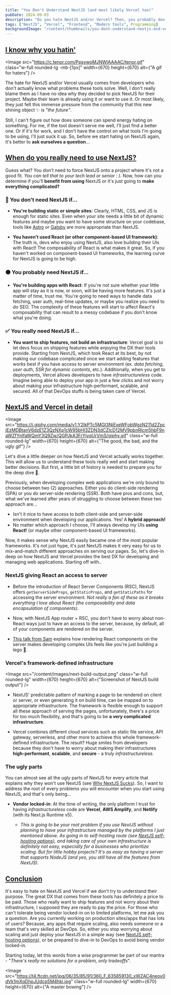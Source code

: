 ```yaml
---
title: "You Don't Understand NextJS (and most likely Vercel too)"
pubDate: 2024-09-03
description: "Do you hate NextJS and/or Vercel? Then, you probably don't understand these tools"
tags: ["NextJS", "Vercel", "Frontend", "Modern tools", Programming]
backgroundImage: "/content/thumbnails/you-dont-understand-nextjs-and-vercel.png"
---
```



## [I know why you hatin'](#i-know-why-you-hatin)
<Image
  src="https://c.tenor.com/PpsywoMJNWIAAAAC/tenor.gif"
  class="w-full rounded-lg -mb-[1px]"
  width={670}
  height={670}
  alt={"A gif for haters"}
/>

The hate for NextJS and/or Vercel usually comes from developers who don't actually know what
problems these tools solve. Well, I don't really blame them as I have no idea why they decided
to pick NextJS for their project. Maybe their team is already using it or want to use it. Or most
likely, they just felt this immense pressure from the community that this new shining object ✨ is
_"the future"_.

Still, I can't figure out how does someone can spend energy hating on something. For me, if the tool 
doesn't serve me well, I'll just find a better one. Or if it's for work, and I don't have the control
on what tools I'm going to be using, I'll just suck it up. So, before we start hating on NextJS
again, it's better to **ask ourselves a question**...

## [When do you really need to use NextJS?](#when-do-you-really-need-to-use-nextjs)

Guess what? You don't need to force NextJS onto a project where it's not a good fit. _You can tell 
that to your tech lead or senior : )._
Now, how can you determine if you'll **benefit from using** NextJS or it's just going 
to **make everything complicated?**  

<InfoCard
  text="Since we're talking about NextJS here, I'll assume you've already built some 
  apps/sites with React or at least, you're already familiar with it."
/>

### 🚫 You don't need NextJS if... 
- **You're building static or simple sites**: Clearly, HTML, CSS, and JS is enough for static
sites. Even when your site needs a little bit of dynamic features and maybe you want to have some
structure on your codebase, tools like [Astro](https://astro.build/) or [Gatsby](http://gatsbyjs.org) 
are more appropriate than NextJS. 

- **You haven't used React (or other component-based UI framework)**: The truth is, devs who 
enjoy using NextJS, also love building their UIs with React! The composability of React is 
what makes it great. So, if you haven't worked on component-based UI frameworks, the learning
curve for NextJS is going to be high.

### 🟠 You probably need NextJS if... 
- **You're building apps with React**: If you're not sure whether your little app will stay
as it is now, or soon, will be having more features. It's just a matter of time, trust me. 
You're going to need ways to handle data fetching, user auth, real-time updates, or maybe 
you realize you need to do SEO. The complexity of these features will start to affect 
React's composability that can result to a messy codebase if you don't know what 
you're doing.

### ✅ You really need NextJS if... 
- **You want to ship features, not build an infrastructure**: Vercel goal is to let devs 
focus on shipping features while enjoying the DX their tools provide. Starting from NextJS, 
which took React at its best, by not making our codebase complicated once we start adding 
features that works best if you have access to server environment (ex. _data fetching_, _user auth_, _SSR for dynamic contents_, etc.).
Additionally, when you get to deployments, Vercel allows developers to have _infrastructureless_ code. Imagine being able to deploy
your app in just a few clicks and not worry about making your infrastructure high-performant, scalable,
and secured. All of that DevOps stuffs is being taken care of Vercel.

## [NextJS and Vercel in detail](#nextjs-and-vercel-in-detail)
<Image
  src="https://i.giphy.com/media/v1.Y2lkPTc5MGI3NjExeWFobWgzN211d2ZpcjEzMDBtanV6dzE1Z3QzNXp1cW95bHI3ZDN3dCZlcD12MV9pbnRlcm5hbF9naWZfYnlfaWQmY3Q9Zw/QGPJkA3FrYjyqUrVmS/giphy.gif"
  class="w-full rounded-lg"
  width={670}
  height={670}
  alt={"The good, the bad, and the ugly gif"}
/>

Let's dive a little deeper on how NextJS and Vercel actually works together. This will allow
us to understand these tools really well and start making better decisions. But first, a 
little bit of history is needed to prepare you for the deep dive 🌊.

Previously, when developing complex web applications we're only bound to choose between two (2)
approaches. Either you do client-side rendering (SPA) or you do server-side rendering (SSR).
Both have pros and cons, but, what we've learned after years of struggling to choose between 
these two approach are... 
- Isn't it nice to have access to both client-side and server-side environment when 
developing our applications. Yes! A **hybrid approach!** 
- No matter which approach I choose, I'll always develop my UIs **using React!** (or maybe
other component-based UI frameworks).

Now, it makes sense why NextJS easily became one of the most popular frameworks. It's not 
just hype, it's just NextJS makes it very easy for us to mix-and-match different approaches on 
serving our pages. So, let's dive-in deep on how NextJS and Vercel provides the best DX for 
developing and managing web applications. Starting off with..

### NextJS giving React an access to server 
- Before the introduction of React Server Components (RSC), NextJS  offers 
<span class="not-prose">`getServerSideProps`</span>, 
<span class="not-prose">`getStaticProps`</span>, 
and <span class="not-prose">`getStaticPaths`</span> for accessing the server environment. 
_Not really a fan of these as it breaks everything I love about React (the composability and 
data encapsulation of components)_.

- Now, with NextJS App router + RSC, you don't have to worry about non-React ways just
to have an access to the server, because, by default, all of your components are rendered
on the server.

- <a href="https://www.youtube.com/watch?v=9CN9RCzznZc" target="_blank">This talk from Sam</a> 
explains how rendering React components on the server makes developing complex UIs feels like 
you're just building a lego 🧩. 

### Vercel's framework-defined infrastructure
<Image
  src="/content/images/next-build-output.png"
  class="w-full rounded-lg"
  width={670}
  height={670}
  alt={"Screenshot of NextJS build output"}
/>

- NextJS' predictable pattern of marking a page to be rendered on client or server, or even 
generating it on build time, can be mapped on to appropriate infrastructure. The framework is 
flexible enough to support all these approach of serving the pages, unfortunately, there's a 
price for too much flexibility, and that's going to be **a very complicated infrastructure**.

- Vercel combines different cloud services such as static file service, API gateway, serverless, 
and other more to achieve this whole framework-defined infrastructure. The result? Huge smiles 
from developers because they don't have to worry about making their infrastructures **high-performant**,
**scalable**, and **secure** - a truly _infrastructureless_. 

### The ugly parts

You can almost see all the ugly parts of NextJS for every article that explains why they won't
use NextJS (see <a href="https://medium.com/@thecodingteacher_52591/why-nextjs-sucks-0352de93071b" target="_blank">Why NextJS Sucks</a>). 
So, I want to address the root of every problems you will encounter when you start using NextJS, 
and that's only being...

- **Vendor locked-in**: At the time of writing, the only platform I trust for having 
_infrastructureless_  code are **Vercel**, **AWS Amplify**, and **Netlify** 
(with its Next.js Runtime v5). 

  - _This is going to be your root problem if you use NextJS without planning to have your 
  infrastructure managed by the platforms I just mentioned above. As going in to self-hosting route 
  (see <a href="https://nextjs.org/docs/app/building-your-application/deploying#self-hosting" target="_blank">NextJS self-hosting options</a>), 
  and taking care of your own infrastructure is definitely not easy, especially for a businesses
  who prioritize scaling. But for little hobby projects? It's as easy as having a server that 
  supports NodeJS (and yes, you still have all the features from NextJS)._

## [Conclusion](#conclusion)

It's easy to hate on NextJS and Vercel if we don't try to understand their purpose. The great DX 
that comes from these tools has definitely a price to be paid. Those who really want to ship 
features and not worry about their infrastructure, I supposed they are ready to pay the price. 
For those who can't tolerate being vendor locked-in on to limited platforms, let me ask you a 
question. Are you currently working on production sites/apps that has lots of users? Because, any
apps that require scaling, also needs someone or a team that's very skilled at DevOps. So, either 
you stop worrying about scaling and just deploy your NextJS in a simple way (see <a href="https://nextjs.org/docs/app/building-your-application/deploying#self-hosting" target="_blank">NextJS self-hosting options</a>), 
or be prepared to dive-in to DevOps to avoid being vendor locked-in.


Starting today, let this words from a wise programmer be part of our mantra - 
"_There's really no solutions for a problem, only tradeoffs_".

<Image
  src="https://t4.ftcdn.net/jpg/06/35/85/91/360_F_635859130_xWZAC4neov0dVk1mXqDhpJUdcp5M4hki.jpg"
  class="w-full rounded-lg"
  width={670}
  height={670}
  alt={"A master bowing"}
/>

